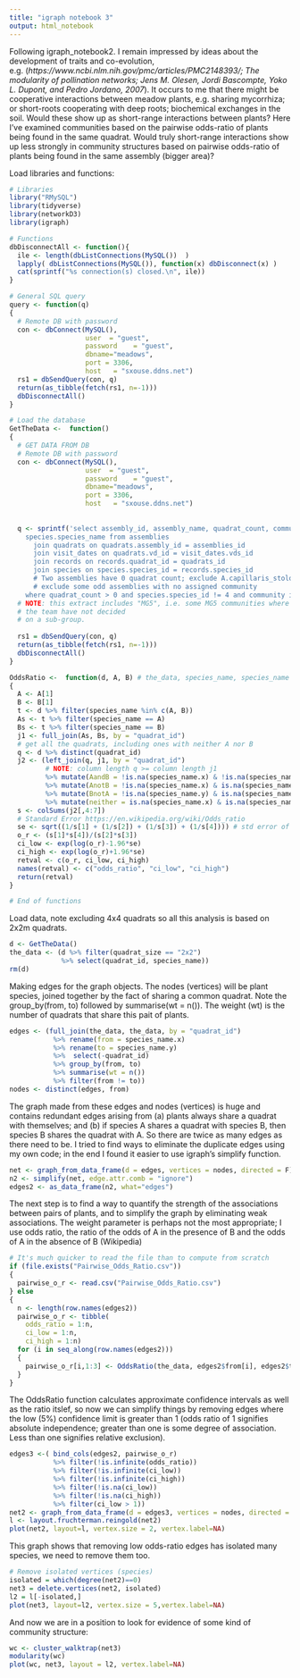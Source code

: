 ```yaml
---
title: "igraph notebook 3"
output: html_notebook
---
```

Following igraph_notebook2. I remain impressed by ideas about the development of traits and co-evolution, e.g.  (*https://www.ncbi.nlm.nih.gov/pmc/articles/PMC2148393/; The modularity of pollination networks; Jens M. Olesen, Jordi Bascompte, Yoko L. Dupont, and Pedro Jordano, 2007*). It occurs to me that there might be cooperative interactions between meadow plants, e.g. sharing mycorrhiza; or short-roots cooperating with deep roots; biochemical exchanges in the soil. Would these show up as short-range interactions between plants? Here I've examined communities based on the pairwise odds-ratio of plants being found in the same quadrat. Would truly short-range interactions show up less strongly in community structures based on pairwise odds-ratio of plants being found in the same assembly (bigger area)?

Load libraries and functions:
```r
# Libraries
library("RMySQL")
library(tidyverse)
library(networkD3)
library(igraph)

# Functions
dbDisconnectAll <- function(){
  ile <- length(dbListConnections(MySQL())  )
  lapply( dbListConnections(MySQL()), function(x) dbDisconnect(x) )
  cat(sprintf("%s connection(s) closed.\n", ile))
}

# General SQL query
query <- function(q)
{
  # Remote DB with password
  con <- dbConnect(MySQL(), 
                   user  = "guest",
                   password    = "guest",
                   dbname="meadows",
                   port = 3306,
                   host   = "sxouse.ddns.net")
  rs1 = dbSendQuery(con, q)
  return(as_tibble(fetch(rs1, n=-1)))
  dbDisconnectAll()
}

# Load the database
GetTheData <-  function()
{
  # GET DATA FROM DB
  # Remote DB with password
  con <- dbConnect(MySQL(), 
                   user  = "guest",
                   password    = "guest",
                   dbname="meadows",
                   port = 3306,
                   host   = "sxouse.ddns.net")
  
  
  q <- sprintf('select assembly_id, assembly_name, quadrat_count, community, quadrat_id, quadrat_size, visit_date, records_id, species.species_id, 
    species.species_name from assemblies
      join quadrats on quadrats.assembly_id = assemblies_id
      join visit_dates on quadrats.vd_id = visit_dates.vds_id
      join records on records.quadrat_id = quadrats_id
      join species on species.species_id = records.species_id
      # Two assemblies have 0 quadrat count; exclude A.capillaris_stolonifera;
      # exclude some odd assemblies with no assigned community
    where quadrat_count > 0 and species.species_id != 4 and community is not null;') 
  # NOTE: this extract includes "MG5", i.e. some MG5 communities where 
  # the team have not decided
  # on a sub-group.
  
  rs1 = dbSendQuery(con, q)
  return(as_tibble(fetch(rs1, n=-1)))
  dbDisconnectAll()
}

OddsRatio <-  function(d, A, B) # the_data, species_name, species_name
{
  A <- A[1]
  B <- B[1]
  t <- d %>% filter(species_name %in% c(A, B))
  As <- t %>% filter(species_name == A)
  Bs <- t %>% filter(species_name == B)
  j1 <- full_join(As, Bs, by = "quadrat_id")
  # get all the quadrats, including ones with neither A nor B
  q <- d %>% distinct(quadrat_id) 
  j2 <- (left_join(q, j1, by = "quadrat_id") 
         # NOTE: column length q >= column length j1
         %>% mutate(AandB = !is.na(species_name.x) & !is.na(species_name.y))
         %>% mutate(AnotB = !is.na(species_name.x) & is.na(species_name.y))
         %>% mutate(BnotA = !is.na(species_name.y) & is.na(species_name.x))
         %>% mutate(neither = is.na(species_name.x) & is.na(species_name.y)))
  s <- colSums(j2[,4:7])
  # Standard Error https://en.wikipedia.org/wiki/Odds_ratio
  se <- sqrt((1/s[1] + (1/s[2]) + (1/s[3]) + (1/s[4]))) # std error of the log(o_r)
  o_r <- (s[1]*s[4])/(s[2]*s[3])
  ci_low <- exp(log(o_r)-1.96*se)
  ci_high <- exp(log(o_r)+1.96*se)
  retval <- c(o_r, ci_low, ci_high)
  names(retval) <- c("odds_ratio", "ci_low", "ci_high")
  return(retval)
}

# End of functions
```

Load data, note excluding 4x4 quadrats so all this analysis is based on 2x2m quadrats. 
```r
d <- GetTheData()
the_data <- (d %>% filter(quadrat_size == "2x2")
             %>% select(quadrat_id, species_name))
rm(d)
```
Making edges for the graph objects. The nodes (vertices) will be plant species, joined together by the fact of sharing a common quadrat. Note the group_by(from, to) followed by summarise(wt = n()). The weight (wt) is the number of quadrats that share this pait of plants.
```r
edges <- (full_join(the_data, the_data, by = "quadrat_id")
           %>% rename(from = species_name.x)
           %>% rename(to = species_name.y)
           %>%  select(-quadrat_id)
           %>% group_by(from, to) 
           %>% summarise(wt = n())
           %>% filter(from != to))
nodes <- distinct(edges, from)
```
The graph made from these edges and nodes (vertices) is huge and contains redundant edges arising from (a) plants always share a quadrat with themselves; and (b) if species A shares a quadrat with species B, then species B shares the quadrat with A. So there are twice as many edges as there need to be. I tried to find ways to eliminate the duplicate edges using my own code; in the end I found it easier to use igraph's simplify function.
```r
net <- graph_from_data_frame(d = edges, vertices = nodes, directed = F)
n2 <- simplify(net, edge.attr.comb = "ignore")
edges2 <- as_data_frame(n2, what="edges")
```
The next step is to find a way to quantify the strength of the associations between pairs of plants, and to simplify the graph by eliminating weak associations. The weight parameter is perhaps not the most appropriate; I use odds ratio, the ratio of the odds of A in the presence of B and the odds of A in the absence of B (Wikipedia)
```r
# It's much quicker to read the file than to compute from scratch
if (file.exists("Pairwise_Odds_Ratio.csv"))
{
  pairwise_o_r <- read.csv("Pairwise_Odds_Ratio.csv") 
} else
{
  n <- length(row.names(edges2))
  pairwise_o_r <- tibble(
    odds_ratio = 1:n,
    ci_low = 1:n,
    ci_high = 1:n)
  for (i in seq_along(row.names(edges2)))
  {
    pairwise_o_r[i,1:3] <- OddsRatio(the_data, edges2$from[i], edges2$to[i])
  }
}
```
The OddsRatio function calculates approximate confidence intervals as well as the ratio itslef, so now we can simplify things by removing edges where the low (5%) confidence limit is greater than 1 (odds ratio of 1 signifies absolute independence; greater than one is some degree of association. Less than one signifies relative exclusion).
```r
edges3 <-( bind_cols(edges2, pairwise_o_r)
           %>% filter(!is.infinite(odds_ratio))
           %>% filter(!is.infinite(ci_low))
           %>% filter(!is.infinite(ci_high))
           %>% filter(!is.na(ci_low))
           %>% filter(!is.na(ci_high))
           %>% filter(ci_low > 1))
net2 <- graph_from_data_frame(d = edges3, vertices = nodes, directed = F)
l <- layout.fruchterman.reingold(net2)
plot(net2, layout=l, vertex.size = 2, vertex.label=NA)
```
This graph shows that removing low odds-ratio edges has isolated many species, we need to remove them too.
```r
# Remove isolated vertices (species)
isolated = which(degree(net2)==0)
net3 = delete.vertices(net2, isolated)
l2 = l[-isolated,]
plot(net3, layout=l2, vertex.size = 5,vertex.label=NA)
```
And now we are in a position to look for evidence of some kind of community structure:

```r
wc <- cluster_walktrap(net3)
modularity(wc)
plot(wc, net3, layout = l2, vertex.label=NA)
```

